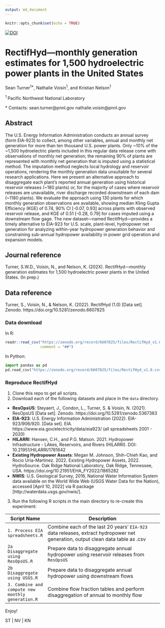 ```yaml
---
output: md_document
---
```


```r
knitr::opts_chunk$set(echo = TRUE)
```

[![DOI](https://zenodo.org/badge/DOI/10.5281/zenodo.6607825.svg)](https://doi.org/10.5281/zenodo.6607825)


# RectifHyd---monthly generation estimates for 1,500 hydroelectric power plants in the United States

Sean Turner<sup>1\*</sup>, Nathalie Voisin<sup>1</sup>, and Kristian Nelson<sup>1</sup>

<sup>1 </sup> Pacific Northwest National Laboratory

\* Contacts: sean.turner@pnnl.gov nathalie.voisin@pnnl.gov

## Abstract
The U.S. Energy Information Administration conducts an annual survey (form EIA-923) to collect, among other variables, annual and monthly net generation for more than ten thousand U.S. power plants. Only ~10% of the ~1,500 hydroelectric plants included in this regular data release come with observations of monthly net generation; the remaining 90% of plants are represented with monthly net generation that is imputed using a statistical method. The imputation method neglects local hydrology and reservoir operations, rendering the monthly generation data unsuitable for several research applications. Here we present an alternative approach to disaggregate each plant’s reported annual generation using historical reservoir releases (~180 plants) or, for the majority of cases where reservoir releases are unavailable, river discharge recorded downstream of each dam (~1180 plants). We evaluate the approach using 130 plants for which monthly generation observations are available, showing median Kling Gupta Efficiency (KGE) of 0.74, 90% CI [-0.07, 0.93] across plants with observed reservoir release, and KGE of 0.51 [-0.28, 0.79] for cases imputed using a downstream flow gage. The new dataset—named RectifHyd—provides a timely alternative to EIA-923 for U.S. scale, plant-level, hydropower net generation for analyzing within-year hydropower generation behavior and constraining sub-annual hydropower availability in power grid operation and expansion models. 

## Journal reference
Turner, S.W.D., Voisin, N., and Nelson, K. (202X). RectifHyd---monthly generation estimates for 1,500 hydroelectric power plants in the United States. (In prep.)

## Data reference
Turner, S., Voisin, N., & Nelson, K. (2022). RectifHyd (1.0) [Data set]. Zenodo. https://doi.org/10.5281/zenodo.6607825

### Data download

In R:

```r
readr::read_csv("https://zenodo.org/record/6607825/files/RectifHyd_v1.0.csv",
                comment = "##")
```

In Python:
```python
import pandas as pd
pd.read_csv("https://zenodo.org/record/6607825/files/RectifHyd_v1.0.csv", comment = "#")
```


### Reproduce RectifHyd
1. Clone this repo to get all scripts.
2. Download each of the following datasets and place in the `data` directory.
- **ResOpsUS**: Steyaert, J., Condon, L., Turner, S. & Voisin, N. (2021). ResOpsUS [Data set]. Zenodo. https://doi.org/10.5281/zenodo.5367383
- **EIA-923**: U.S. Energy Information Administration (2022). EIA-923/906/920. [Data set]. EIA. https://www.eia.gov/electricity/data/eia923/ (all spreadsheets 2001 - 2020)
- **HILARRI**: Hansen, C.H., and P.G. Matson. 2021. Hydropower Infrastructure - LAkes, Reservoirs, and Rivers (HILARRI). DOI: 10.21951/HILARRI/1781642
- **Existing Hydropower Assets**: Megan M. Johnson, Shih-Chieh Kao, and Rocio Uria-Martinez. 2022. Existing Hydropower Assets, 2022. HydroSource. Oak Ridge National Laboratory, Oak Ridge, Tennessee, USA. https://doi.org/10.21951/EHA_FY2022/1865282
- **NWIS**: U.S. Geological Survey, 2016, National Water Information System data available on the World Wide Web (USGS Water Data for the Nation), accessed [April 10, 2022] via R package  [http://waterdata.usgs.gov/nwis/].

3. Run the following R scripts in the main directory to re-create this experiment:

| Script Name | Description |
|-------|---------------------------------|
| `1. Process EIA spreadsheets.R` | Combine each of the last 20 years' `EIA-923` data releases, extract hydropower net generation, output clean data table as .csv | 
| `2a Disaggregate using ResOpsUS.R` | Prepare data to disaggregate annual hydropower using reservoir releases from `ResOpsUS` |
| `2b Disaggregate using USGS.R` | Prepare data to disaggregate annual hydropower using downstream flows |
| `3. Combine and compute new monthly generation.R` | Combine flow fraction tables and perform disaggregation of annual to monthly flow |


Enjoy!

ST | NV | KN
